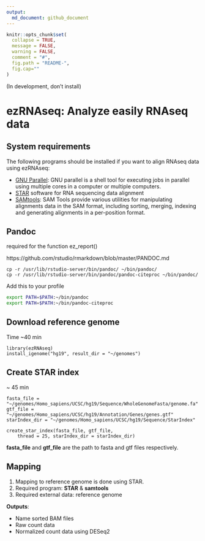 ```yaml
---
output:
  md_document: github_document
---
```



```r
knitr::opts_chunk$set(
  collapse = TRUE,
  message = FALSE,
  warning = FALSE,
  comment = "#",
  fig.path = "README-",
  fig.cap=""
)
```
     
(In development, don't install)
  
# ezRNAseq: Analyze easily RNAseq data
    
    
## System requirements
    
    
The following programs should be installed if you want to align RNAseq data using ezRNAseq:  
   
- [GNU Parallel](https://www.gnu.org/software/parallel/): GNU parallel is a shell tool for executing jobs in parallel using multiple cores in a computer or multiple computers.
- [STAR](https://github.com/alexdobin/STAR) software for RNA sequencing data alignment
- [SAMtools](http://samtools.sourceforge.net/): SAM Tools provide various utilities for manipulating alignments data in the SAM format, including sorting, merging, indexing and generating alignments in a per-position format.
   
     
## Pandoc
    
    
required for the function ez_report()
    
https://github.com/rstudio/rmarkdown/blob/master/PANDOC.md
   
   
   
```
cp -r /usr/lib/rstudio-server/bin/pandoc/ ~/bin/pandoc/
cp -r /usr/lib/rstudio-server/bin/pandoc/pandoc-citeproc ~/bin/pandoc/
```
    
    

   
Add this to your profile
     
     
```bash
export PATH=$PATH:~/bin/pandoc
export PATH=$PATH:~/bin/pandoc-citeproc
```
     
     
## Download reference genome
   
Time ~40 min
  
```
library(ezRNAseq)
install_igenome("hg19", result_dir = "~/genomes")
```
   
   
## Create STAR index
  
~ 45 min
    
```
fasta_file = "~/genomes/Homo_sapiens/UCSC/hg19/Sequence/WholeGenomeFasta/genome.fa"
gtf_file = "~/genomes/Homo_sapiens/UCSC/hg19/Annotation/Genes/genes.gtf"
starIndex_dir = "~/genomes/Homo_sapiens/UCSC/hg19/Sequence/StarIndex"

create_star_index(fasta_file, gtf_file, 
    thread = 25, starIndex_dir = starIndex_dir)
```
   
**fasta_file** and **gtf_file** are the path to fasta and gtf files respectively.
  
    
## Mapping
     
1. Mapping to reference genome is done using STAR.
2. Required program: **STAR** & **samtools**
3. Required external data: reference genome
   
   
**Outputs**: 
    
- Name sorted BAM files
- Raw count data
- Normalized count data using DESeq2

   
